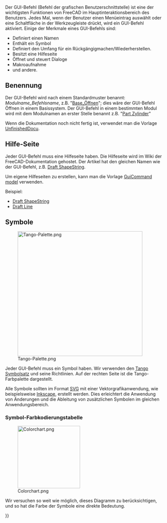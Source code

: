 <languages/>
{{TOCright}}

Der GUI-Befehl (Befehl der grafischen Benutzerschnittstelle) ist eine der wichtigsten Funktionen von FreeCAD im Hauptinteraktionsbereich des Benutzers. Jedes Mal, wenn der Benutzer einen Menüeintrag auswählt oder eine Schaltfläche in der Werkzeugleiste drückt, wird ein GUI-Befehl aktiviert. Einige der Merkmale eines GUI-Befehls sind:
* Definiert einen Namen
* Enthält ein Symbol
* Definiert den Umfang für ein Rückgängigmachen/Wiederherstellen.
* Besitzt eine Hilfeseite
* Öffnet und steuert Dialoge
* Makroaufnahme
* und andere.

==Benennung==

Der GUI-Befehl wird nach einem Standardmuster benannt: ''Modulname_Befehlsname'', z.B. "[[Base_Open/de|Base_Öffnen]]"; dies wäre der GUI-Befehl Öffnen in einem Basissystem. Der GUI-Befehl in einem bestimmten Modul wird mit dem Modulnamen an erster Stelle benannt z.B. "[[Part_Cylinder/de|Part Zylinder]]" 

Wenn die Dokumentation noch nicht fertig ist, verwendet man die Vorlage [[Template:UnfinishedDocu|UnfinishedDocu]].

==Hilfe-Seite==

Jeder GUI-Befehl muss eine Hilfeseite haben. Die Hilfeseite wird im Wiki der  
FreeCAD-Dokumentation gehostet. Der Artikel hat den gleichen Namen wie der GUI-Befehl, z.B. [[Draft_ShapeString|Draft ShapeString]].

Um eigene Hilfeseiten zu erstellen, kann man die Vorlage [[GuiCommand_model|GuiCommand model]] verwenden.

Beispiel:
* [[Draft_ShapeString|Draft ShapeString]]
* [[Draft_Line|Draft Line]]

==Symbole==

[[Image:Tango-Palette.png|400px|right]]

Jeder GUI-Befehl muss ein Symbol haben. Wir verwenden den [http://tango-project.org/Tango_Desktop_Project/ Tango Symbolsatz] und seine Richtlinien. Auf der rechten Seite ist die Tango-Farbpalette dargestellt. 

Alle Symbole sollten im Format [[SVG/de|SVG]] mit einer Vektorgrafikanwendung, wie beispielsweise [http://inkscape.org Inkscape], erstellt werden.
Dies erleichtert die Anwendung von Änderungen und die Ableitung von zusätzlichen Symbolen im gleichen Anwendungsbereich.

===Symbol-Farbkodierungstabelle===

[[Image:Colorchart.png|200px]]

Wir versuchen so weit wie möglich, dieses Diagramm zu berücksichtigen, und so hat die Farbe der Symbole eine direkte Bedeutung.


{{Powerdocnavi{{#translation:}}}}